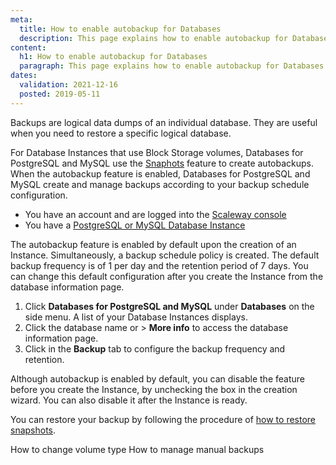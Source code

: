 ```yaml
---
meta:
  title: How to enable autobackup for Databases
  description: This page explains how to enable autobackup for Databases
content:
  h1: How to enable autobackup for Databases
  paragraph: This page explains how to enable autobackup for Databases
dates:
  validation: 2021-12-16
  posted: 2019-05-11
---
```


Backups are logical data dumps of an individual database. They are useful when you need to restore a specific logical database. 

For Database Instances that use Block Storage volumes, Databases for PostgreSQL and MySQL use the [Snaphots](/databases/databases-for-postgresql-and-mysql/how-to/manage-snapshots/) feature to create autobackups. When the autobackup feature is enabled, Databases for PostgreSQL and MySQL create and manage backups according to your backup schedule configuration. 

<Message type="requirement">

- You have an account and are logged into the [Scaleway console](https://console.scaleway.com)
- You have a [PostgreSQL or MySQL Database Instance](/databases/databases-for-postgresql-and-mysql/quickstart)

</Message>


  <Message type="note">

  The autobackup feature is enabled by default upon the creation of an Instance. Simultaneously, a backup schedule policy is created. The default backup frequency is of 1 per day and the retention period of 7 days. You can change this default configuration after you create the Instance from the database information page.

  </Message>

1. Click **Databases for PostgreSQL and MySQL** under **Databases** on the side menu. A list of your Database Instances displays.
2. Click the database name or <Icon name="more" /> > **More info** to access the database information page.
3. Click <Icon name="edit" /> in the **Backup** tab to configure the backup frequency and retention.
  <Lightbox src="scaleway-dbaas-backup.webp" alt="" />

  <Message type="note">

  Although autobackup is enabled by default, you can disable the feature before you create the Instance, by unchecking the box in the creation wizard. You can also disable it after the Instance is ready.

  </Message>

You can restore your backup by following the procedure of [how to restore snapshots](/databases/databases-for-postgresql-and-mysql/how-to/manage-snapshots/#how-to-restore-snapshots).

<Navigation title="See Also">
  <PreviousButton to="/databases/databases-for-postgresql-and-mysql/how-to/change-volume-type/">How to change volume type</PreviousButton>
  <NextButton to="/databases/databases-for-postgresql-and-mysql/how-to/manage-manual-backups/">How to manage manual backups</NextButton>
</Navigation>
